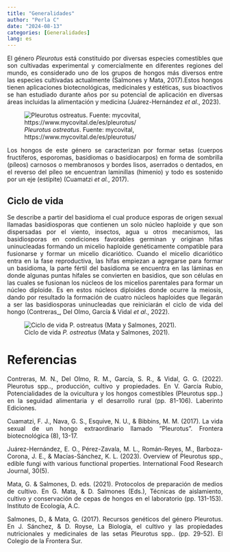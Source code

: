 ```yaml
---
title: "Generalidades"
author: "Perla C"
date: "2024-08-13"
categories: [Generalidades]
lang: es
---
```


::: {style="text-align:justify"}
El género *Pleurotus* está constituido por diversas especies comestibles que son cultivadas experimental y comercialmente en diferentes regiones del mundo, es considerado uno de los grupos de hongos más diversos entre las especies cultivadas actualmente (Salmones y Mata, 2017).Estos hongos tienen aplicaciones biotecnológicas, medicinales y estéticas, sus bioactivos se han estudiado durante años por su potencial de aplicación en diversas áreas incluidas la alimentación y medicina (Juárez-Hernández *et al*., 2023).
:::

![*Pleurotus ostreatus*. Fuente: mycovital, https://www.mycovital.de/es/pleurotus/](p.png)

::: {style="text-align:justify"}
Los hongos de este género se caracterizan por formar setas (cuerpos fructíferos, esporomas, basidiomas o basidiocarpos) en forma de sombrilla (píleos) carnosos o membranosos y bordes lisos, aserrados o dentados, en el reverso del píleo se encuentran laminillas (himenio) y todo es sostenido por un eje (estípite) (Cuamatzi *et al.*, 2017).
:::

## Ciclo de vida

::: {style="text-align:justify"}
Se describe a partir del basidioma el cual produce esporas de origen sexual llamadas basidiosporas que contienen un solo núcleo haploide y que son dispersadas por el viento, insectos, agua u otros mecanismos, las basidiosporas en condiciones favorables germinan y originan hifas uninucleadas formando un micelio haploide genéticamente compatible para fusionarse y formar un micelio dicariótico. Cuando el micelio dicariótico entra en la fase reproductiva, las hifas empiezan a agregarse para formar un basidioma, la parte fértil del basidioma se encuentra en las láminas en donde algunas puntas hifales se convierten en basidios, que son células en las cuales se fusionan los núcleos de los micelios parentales para formar un núcleo diploide. Es en estos núcleos diploides donde ocurre la meiosis, dando por resultado la formación de cuatro núcleos haploides que llegarán a ser las basidiosporas uninucleadas que reiniciarán el ciclo de vida del hongo (Contreras\_, Del Olmo, García & Vidal *et al*., 2022).
:::

![Ciclo de vida *P. ostreatus* (Mata y Salmones, 2021).](ciclo.jpg)

# Referencias

::: {style="text-align:justify"}
Contreras, M. N., Del Olmo, R. M., García, S. R., & Vidal, G. G. (2022). Pleurotus spp.., producción, cultivo y propiedades. En V. García Rubio, Potencialidades de la ovicultura y los hongos comestibles (Pleurotus spp..) en la seguidad alimentaria y el desarrollo rural (pp. 81-106). Laberinto Ediciones.

Cuamatzi, F. J., Nava, G. S., Esquive, N. U., & Bibbins, M. M. (2017). La vida sexual de un hongo extraordinario llamado "Pleurotus". Frontera biotecnológica (8), 13-17.

Juárez-Hernández, E. O., Pérez-Zavala, M. L., Román-Reyes, M., Barboza-Corona, J. E., & Macías-Sánchez, K. L. (2023). Overview of Pleurotus spp., edible fungi with various functional properties. International Food Research Journal, 30(5).

Mata, G. & Salmones, D. eds. (2021). Protocolos de preparación de medios de cultivo. En G. Mata, & D. Salmones (Eds.), Técnicas de aislamiento, cultivo y conservación de cepas de hongos en el laboratorio (pp. 131-153). Instituto de Ecología, A.C.

Salmones, D., & Mata, G. (2017). Recursos genéticos del género Pleurotus. En J. Sánchez, & D. Royse, La Biología, el cultivo y las propiedades nutricionales y medicinales de las setas Pleurotus spp.. (pp. 29-52). El Colegio de la Frontera Sur.
:::
